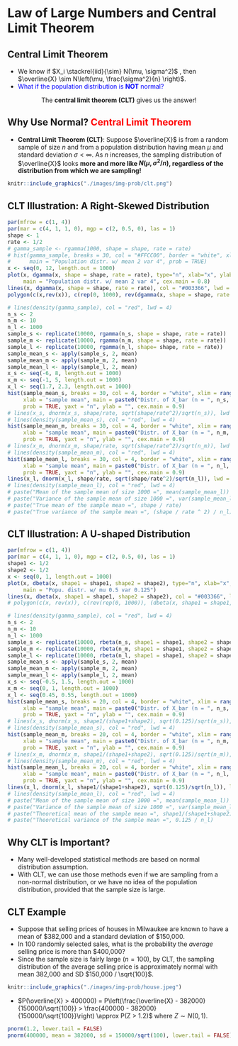 # Law of Large Numbers and Central Limit Theorem {#sec-prob-llnclt}

## Central Limit Theorem
- We know if $X_i \stackrel{iid}{\sim} N(\mu, \sigma^2)$ , then $\overline{X} \sim N\left(\mu, \frac{\sigma^2}{n} \right)$.
- <span style="color:blue"> What if the population distribution is **NOT** normal? </span> 


<center>
The **central limit theorem (CLT)** gives us the answer!
</center>

## Why Use Normal? <span style="color: red">**Central Limit Theorem**</span>
- **Central Limit Theorem (CLT)**: 
Suppose $\overline{X}$ is from a random sample of size $n$ and from a population distribution having mean $\mu$ and standard deviation $\sigma < \infty$. As $n$ increases, the sampling distribution of $\overline{X}$ looks **more and more like $N(\mu, \sigma^2/n)$, regardless of the distribution from which we are sampling!**

```{r echo=FALSE, out.width="85%", fig.cap="https://en.wikipedia.org/wiki/Central_limit_theorem#/media/File:IllustrationCentralTheorem.png", fig.align='center'}
knitr::include_graphics("./images/img-prob/clt.png")
```

## CLT Illustration: A Right-Skewed Distribution

```{r clt_right_skewed, out.width="100%", echo=FALSE, cache=TRUE, fig.asp=0.3, fig.align='center'}
par(mfrow = c(1, 4))
par(mar = c(4, 1, 1, 0), mgp = c(2, 0.5, 0), las = 1)
shape <- 1
rate <- 1/2
# gamma_sample <- rgamma(1000, shape = shape, rate = rate)
# hist(gamma_sample, breaks = 30, col = "#FFCC00", border = "white", xlab = "x",
#      main = "Population distr. w/ mean 2 var 4", prob = TRUE)
x <- seq(0, 12, length.out = 1000)
plot(x, dgamma(x, shape = shape, rate = rate), type="n", xlab="x", ylab="", axes = TRUE, ylim = c(0, 0.6),
     main = "Population distr. w/ mean 2 var 4", cex.main = 0.8)
lines(x, dgamma(x, shape = shape, rate = rate), col = "#003366", lwd = 3)
polygon(c(x,rev(x)), c(rep(0, 1000), rev(dgamma(x, shape = shape, rate = rate))), col="#FFCC00")

# lines(density(gamma_sample), col = "red", lwd = 4) 
n_s <- 2
n_m <- 10
n_l <- 1000
sample_s <- replicate(10000, rgamma(n_s, shape = shape, rate = rate))
sample_m <- replicate(10000, rgamma(n_m, shape = shape, rate = rate))
sample_l <- replicate(10000, rgamma(n_l, shape= shape, rate = rate))
sample_mean_s <- apply(sample_s, 2, mean)
sample_mean_m <- apply(sample_m, 2, mean)
sample_mean_l <- apply(sample_l, 2, mean)
x_s <- seq(-6, 8, length.out = 1000)
x_m <- seq(-1, 5, length.out = 1000)
x_l <- seq(1.7, 2.3, length.out = 1000)
hist(sample_mean_s, breaks = 30, col = 4, border = "white", xlim = range(x_s),
     xlab = "sample mean", main = paste0("Distr. of X_bar (n = ", n_s, ")"),
     prob = TRUE, yaxt = "n", ylab = "", cex.main = 0.9)
# lines(x_s, dnorm(x_s, shape/rate, sqrt(shape/rate^2)/sqrt(n_s)), lwd = 3, col = "red")
# lines(density(sample_mean_s), col = "red", lwd = 4) 
hist(sample_mean_m, breaks = 30, col = 4, border = "white", xlim = range(x_m),
     xlab = "sample mean", main = paste0("Distr. of X_bar (n = ", n_m, ")"), 
     prob = TRUE, yaxt = "n", ylab = "", cex.main = 0.9)
# lines(x_m, dnorm(x_m, shape/rate, sqrt(shape/rate^2)/sqrt(n_m)), lwd = 3, col = "red")
# lines(density(sample_mean_m), col = "red", lwd = 4) 
hist(sample_mean_l, breaks = 30, col = 4, border = "white", xlim = range(x_l),
     xlab = "sample mean", main = paste0("Distr. of X_bar (n = ", n_l, ")"), 
     prob = TRUE, yaxt = "n", ylab = "", cex.main = 0.9)
lines(x_l, dnorm(x_l, shape/rate, sqrt(shape/rate^2)/sqrt(n_l)), lwd = 1, col = "red")
# lines(density(sample_mean_l), col = "red", lwd = 4) 
# paste("Mean of the sample mean of size 1000 =", mean(sample_mean_l))
# paste("Variance of the sample mean of size 1000 =", var(sample_mean_l))
# paste("True mean of the sample mean =", shape / rate)
# paste("True variance of the sample mean =", (shape / rate ^ 2) / n_l)
```

## CLT Illustration: A U-shaped Distribution
```{r clt_bowl_like, out.width="100%", echo=FALSE, cache=TRUE, fig.asp=0.3}
par(mfrow = c(1, 4))
par(mar = c(4, 1, 1, 0), mgp = c(2, 0.5, 0), las = 1)
shape1 <- 1/2
shape2 <- 1/2
x <- seq(0, 1, length.out = 1000)
plot(x, dbeta(x, shape1 = shape1, shape2 = shape2), type="n", xlab="x", ylab="", axes = TRUE, ylim = c(0, 3), cex.main = 0.8,
     main = "Popu. distr. w/ mu 0.5 var 0.125")
lines(x, dbeta(x, shape1 = shape1, shape2 = shape2), col = "#003366", lwd = 3)
# polygon(c(x, rev(x)), c(rev(rep(0, 1000)), (dbeta(x, shape1 = shape1, shape2 = shape2))), col="#FFCC00")

# lines(density(gamma_sample), col = "red", lwd = 4) 
n_s <- 2
n_m <- 10
n_l <- 1000
sample_s <- replicate(10000, rbeta(n_s, shape1 = shape1, shape2 = shape2))
sample_m <- replicate(10000, rbeta(n_m, shape1 = shape1, shape2 = shape2))
sample_l <- replicate(10000, rbeta(n_l, shape1 = shape1, shape2 = shape2))
sample_mean_s <- apply(sample_s, 2, mean)
sample_mean_m <- apply(sample_m, 2, mean)
sample_mean_l <- apply(sample_l, 2, mean)
x_s <- seq(-0.5, 1.5, length.out = 1000)
x_m <- seq(0, 1, length.out = 1000)
x_l <- seq(0.45, 0.55, length.out = 1000)
hist(sample_mean_s, breaks = 20, col = 4, border = "white", xlim = range(x_s),
     xlab = "sample mean", main = paste0("Distr. of X_bar (n = ", n_s, ")"),
     prob = TRUE, yaxt = "n", ylab = "", cex.main = 0.9)
# lines(x_s, dnorm(x_s, shape1/(shape1+shape2), sqrt(0.125)/sqrt(n_s)), lwd = 3, col = "red")
# lines(density(sample_mean_s), col = "red", lwd = 4) 
hist(sample_mean_m, breaks = 20, col = 4, border = "white", xlim = range(x_m),
     xlab = "sample mean", main = paste0("Distr. of X_bar (n = ", n_m, ")"), 
     prob = TRUE, yaxt = "n", ylab = "", cex.main = 0.9)
# lines(x_m, dnorm(x_m, shape1/(shape1+shape2), sqrt(0.125)/sqrt(n_m)), lwd = 3, col = "red")
# lines(density(sample_mean_m), col = "red", lwd = 4) 
hist(sample_mean_l, breaks = 20, col = 4, border = "white", xlim = range(x_l),
     xlab = "sample mean", main = paste0("Distr. of X_bar (n = ", n_l, ")"), 
     prob = TRUE, yaxt = "n", ylab = "", cex.main = 0.9)
lines(x_l, dnorm(x_l, shape1/(shape1+shape2), sqrt(0.125)/sqrt(n_l)), lwd = 1, col = "red")
# lines(density(sample_mean_l), col = "red", lwd = 4) 
# paste("Mean of the sample mean of size 1000 =", mean(sample_mean_l))
# paste("Variance of the sample mean of size 1000 =", var(sample_mean_l))
# paste("Theoretical mean of the sample mean =", shape1/(shape1+shape2))
# paste("Theoretical variance of the sample mean =", 0.125 / n_l)
```

## Why CLT is Important?

<!-- - Many statistics have distributions that are approximately normal for large sample sizes, even when we are sampling from a distribution that is not normal. -->
- Many well-developed statistical methods are based on normal distribution assumption.
- With CLT, we can use those methods even if we are sampling from a non-normal distribution, or we have no idea of the population distribution, provided that the sample size is large.

## CLT Example
:::{layout-ncol=2}
- Suppose that selling prices of houses in Milwaukee are known to have a mean of $382,000 and a standard deviation of $150,000. 
- In 100 randomly selected sales, what is the probability the *average* selling price is more than $400,000?
- Since the sample size is fairly large $(n = 100)$, by CLT, the sampling distribution of the average selling price is approximately normal with mean 382,000 and SD $150,000 / \sqrt{100}$.

```{r, echo=FALSE, out.width="75%", fig.align='center'}
knitr::include_graphics("./images/img-prob/house.jpeg")
```
:::
- $P(\overline{X} > 400000) = P\left(\frac{\overline{X} - 382000}{150000/\sqrt{100}}  > \frac{400000 - 382000}{150000/\sqrt{100}}\right) \approx P(Z > 1.2)$ where $Z \sim N(0, 1)$.

<!-- - We need the sampling distribution of the average selling price in order to obtain the probability.  -->



```{r}
pnorm(1.2, lower.tail = FALSE)
pnorm(400000, mean = 382000, sd = 150000/sqrt(100), lower.tail = FALSE)
```
